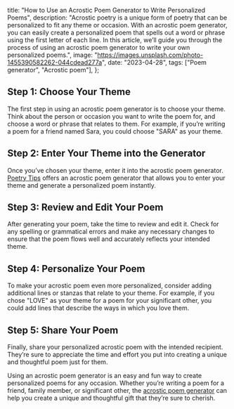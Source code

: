   title: "How to Use an Acrostic Poem Generator to Write Personalized Poems",
  description:
    "Acrostic poetry is a unique form of poetry that can be personalized to fit any theme or occasion. With an acrostic poem generator, you can easily create a personalized poem that spells out a word or phrase using the first letter of each line. In this article, we’ll guide you through the process of using an acrostic poem generator to write your own personalized poems.",
  image: "https://images.unsplash.com/photo-1455390582262-044cdead277a",
  date: "2023-04-28",
  tags: ["Poem generator", "Acrostic poem"],
};

## Step 1: Choose Your Theme

The first step in using an acrostic poem generator is to choose your theme. Think about the person or occasion you want to write the poem for, and choose a word or phrase that relates to them. For example, if you’re writing a poem for a friend named Sara, you could choose "SARA" as your theme.

## Step 2: Enter Your Theme into the Generator

Once you’ve chosen your theme, enter it into the acrostic poem generator. [Poetry Tips](/) offers an acrostic poem generator that allows you to enter your theme and generate a personalized poem instantly.

## Step 3: Review and Edit Your Poem

After generating your poem, take the time to review and edit it. Check for any spelling or grammatical errors and make any necessary changes to ensure that the poem flows well and accurately reflects your intended theme.

## Step 4: Personalize Your Poem

To make your acrostic poem even more personalized, consider adding additional lines or stanzas that relate to your theme. For example, if you chose "LOVE" as your theme for a poem for your significant other, you could add lines that describe the ways in which you love them.

## Step 5: Share Your Poem

Finally, share your personalized acrostic poem with the intended recipient. They’re sure to appreciate the time and effort you put into creating a unique and thoughtful poem just for them.

Using an acrostic poem generator is an easy and fun way to create personalized poems for any occasion. Whether you’re writing a poem for a friend, family member, or significant other, the [acrostic poem generator](/poem/acrostic) can help you create a unique and thoughtful gift that they’re sure to cherish.
